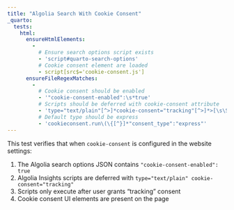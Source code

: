 ```yaml
---
title: "Algolia Search With Cookie Consent"
_quarto:
  tests:
    html:
      ensureHtmlElements:
        - 
          # Ensure search options script exists
          - 'script#quarto-search-options'
          # Cookie consent element are loaded 
          - script[src$='cookie-consent.js']
      ensureFileRegexMatches:
        - 
          # Cookie consent should be enabled
          - '"cookie-consent-enabled":\s*true'
          # Scripts should be deferred with cookie-consent attribute
          - 'type="text/plain"[^>]*cookie-consent="tracking"[^>]*>[\s\S]*search-insights'
          # Default type should be express
          - 'cookieconsent.run\(\{[^}]*"consent_type":"express"'
---
```


This test verifies that when `cookie-consent` is configured in the website settings:

1. The Algolia search options JSON contains `"cookie-consent-enabled": true`
2. Algolia Insights scripts are deferred with `type="text/plain" cookie-consent="tracking"`
3. Scripts only execute after user grants "tracking" consent
4. Cookie consent UI elements are present on the page